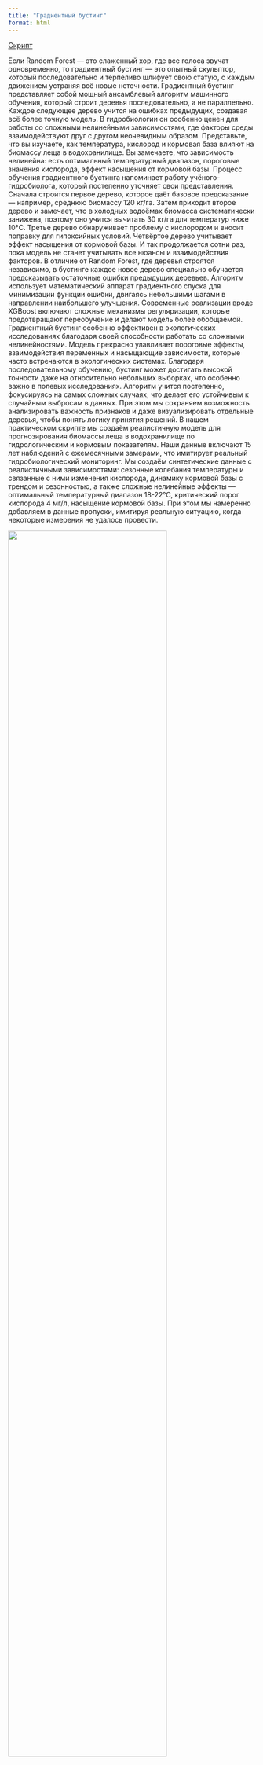```yaml
---
title: "Градиентный бустинг"
format: html
---
```


[Скрипт](https://mombus.github.io/cRab/data/GRADIENT.R) 

Если Random Forest — это слаженный хор, где все голоса звучат одновременно, то градиентный бустинг — это опытный скульптор, который последовательно и терпеливо шлифует свою статую, с каждым движением устраняя всё новые неточности. Градиентный бустинг представляет собой мощный ансамблевый алгоритм машинного обучения, который строит деревья последовательно, а не параллельно. Каждое следующее дерево учится на ошибках предыдущих, создавая всё более точную модель. В гидробиологии он особенно ценен для работы со сложными нелинейными зависимостями, где факторы среды взаимодействуют друг с другом неочевидным образом.
Представьте, что вы изучаете, как температура, кислород и кормовая база влияют на биомассу леща в водохранилище. Вы замечаете, что зависимость нелинейна: есть оптимальный температурный диапазон, пороговые значения кислорода, эффект насыщения от кормовой базы. Процесс обучения градиентного бустинга напоминает работу учёного-гидробиолога, который постепенно уточняет свои представления. Сначала строится первое дерево, которое даёт базовое предсказание — например, среднюю биомассу 120 кг/га. Затем приходит второе дерево и замечает, что в холодных водоёмах биомасса систематически занижена, поэтому оно учится вычитать 30 кг/га для температур ниже 10°C. Третье дерево обнаруживает проблему с кислородом и вносит поправку для гипоксийных условий. Четвёртое дерево учитывает эффект насыщения от кормовой базы. И так продолжается сотни раз, пока модель не станет учитывать все нюансы и взаимодействия факторов.
В отличие от Random Forest, где деревья строятся независимо, в бустинге каждое новое дерево специально обучается предсказывать остаточные ошибки предыдущих деревьев. Алгоритм использует математический аппарат градиентного спуска для минимизации функции ошибки, двигаясь небольшими шагами в направлении наибольшего улучшения. Современные реализации вроде XGBoost включают сложные механизмы регуляризации, которые предотвращают переобучение и делают модель более обобщаемой.
Градиентный бустинг особенно эффективен в экологических исследованиях благодаря своей способности работать со сложными нелинейностями. Модель прекрасно улавливает пороговые эффекты, взаимодействия переменных и насыщающие зависимости, которые часто встречаются в экологических системах. Благодаря последовательному обучению, бустинг может достигать высокой точности даже на относительно небольших выборках, что особенно важно в полевых исследованиях. Алгоритм учится постепенно, фокусируясь на самых сложных случаях, что делает его устойчивым к случайным выбросам в данных. При этом мы сохраняем возможность анализировать важность признаков и даже визуализировать отдельные деревья, чтобы понять логику принятия решений.
В нашем практическом скрипте мы создаём реалистичную модель для прогнозирования биомассы леща в водохранилище по гидрологическим и кормовым показателям. Наши данные включают 15 лет наблюдений с ежемесячными замерами, что имитирует реальный гидробиологический мониторинг. Мы создаём синтетические данные с реалистичными зависимостями: сезонные колебания температуры и связанные с ними изменения кислорода, динамику кормовой базы с трендом и сезонностью, а также сложные нелинейные эффекты — оптимальный температурный диапазон 18-22°C, критический порог кислорода 4 мг/л, насыщение кормовой базы. При этом мы намеренно добавляем в данные пропуски, имитируя реальную ситуацию, когда некоторые измерения не удалось провести.


![](images/GRADIENT1.PNG){fig-align="center" width="80%"}

После визуализации данных мы видим чёткие нелинейные зависимости: оптимальный диапазон температур для биомассы леща, пороговый эффект содержания кислорода, насыщающую зависимость от кормовой базы и сезонную динамику биомассы. Затем мы обучаем модель XGBoost с 500 деревьями, скоростью обучения 0.1, максимальной глубиной деревьев 6 уровней и регуляризацией для предотвращения переобучения.
Результаты модели впечатляют: она объясняет 47.1% вариации биомассы со средней ошибкой прогноза 12.9 кг/га. Наиболее важными признаками оказались температура, кислород и месяц наблюдений. Особенно показательно сравнение с линейной регрессией: линейная модель показывает точность 30.7%, в то время как XGBoost достигает 47.1%, что означает улучшение на 11.3% по точности. Это демонстрирует ключевое преимущество градиентного бустинга — способность улавливать сложные нелинейные зависимости, которые линейные модели просто не в состоянии описать.

![](images/GRADIENT2.PNG){fig-align="center" width="60%"}

Мы также создали функцию прогнозирования, которая не только выдаёт точечную оценку биомассы, но и классифицирует условия среды как оптимальные, критические или удовлетворительные. Это превращает модель из чисто математического инструмента в практический помощник для гидробиологов. Анализ чувствительности показывает, как биомасса леща реагирует на изменение температуры при прочих равных условиях — это ценная информация для прогнозирования последствий климатических изменений.
Таким образом, если Random Forest — это демократический совет экспертов, то градиентный бустинг — это команда специалистов, где каждый новый член учится на ошибках предыдущих, создавая всё более совершенный коллективный интеллект.


